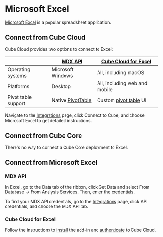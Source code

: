 # Microsoft Excel

[Microsoft Excel](https://www.microsoft.com/en-us/microsoft-365/excel) is a
popular spreadsheet application.

## Connect from Cube Cloud

Cube Cloud provides two options to connect to Excel:

| | [MDX API][ref-mdx-api] | [Cube Cloud for Excel][ref-cube-cloud-for-excel] |
| --- | --- | --- |
| Operating systems | Microsoft Windows | All, including macOS |
| Platforms | Desktop | All, including web and mobile |
| Pivot table support | Native [PivotTable][link-pivottable] | Custom [pivot table][ref-cube-cloud-for-excel-pivot] UI |

Navigate to the [Integrations][ref-integrations-tools] page, click <Btn>Connect to Cube</Btn>,
and choose <Btn>Microsoft Excel</Btn> to get detailed instructions.

## Connect from Cube Core

There's no way to connect a Cube Core deployment to Excel.

## Connect from Microsoft Excel

### MDX API

In Excel, go to the <Btn>Data</Btn> tab of the ribbon, click <Btn>Get Data</Btn>
and select <Btn>From Database → From Analysis Services</Btn>. Then, enter the
credentials.

To find your MDX API credentials, go to the [Integrations][ref-integrations-apis] page, click
<Btn>API credentials</Btn>, and choose the <Btn>MDX API</Btn> tab.

### Cube Cloud for Excel

Follow the instructions to [install][ref-cube-cloud-for-excel-installation] the
add-in and [authenticate][ref-cube-cloud-for-excel-authentication] to Cube Cloud.

[ref-mdx-api]: /product/apis-integrations/mdx-api
[link-pivottable]: https://support.microsoft.com/en-us/office/create-a-pivottable-to-analyze-worksheet-data-a9a84538-bfe9-40a9-a8e9-f99134456576
[ref-cube-cloud-for-excel]: /product/apis-integrations/microsoft-excel
[ref-cube-cloud-for-excel-pivot]: /product/apis-integrations/microsoft-excel#create-reports-via-pivot-table
[ref-cube-cloud-for-excel-installation]: /product/apis-integrations/microsoft-excel#installation
[ref-cube-cloud-for-excel-authentication]: /product/apis-integrations/microsoft-excel#authentication
[ref-integrations-tools]: /product/workspace/integrations#connect-specific-tools
[ref-integrations-apis]: /product/workspace/integrations#view-api-credentials